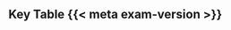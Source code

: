 ::: {.hidden unless-meta="print-keytable"}

## Key Table {{< meta exam-version >}}

[]{.hrulefill}

[]{.printkeytable}

:::